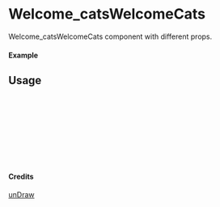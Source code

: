 
<Meta of={Welcome_catsWelcomeCats} title="unDraw/Welcome_catsWelcomeCats" />

# Welcome_catsWelcomeCats

Welcome_catsWelcomeCats component with different props.

#### Example

<Canvas of={Welcome_catsWelcomeCats.Primary} />

## Usage

```ts
import { Welcome_catsWelcomeCats } from "yadl-ui";

const Example = () => {
  return (
      <Welcome_catsWelcomeCats />
  );
};

export default Example;
```

#### Credits
[unDraw](https://undraw.co/illustrations)
